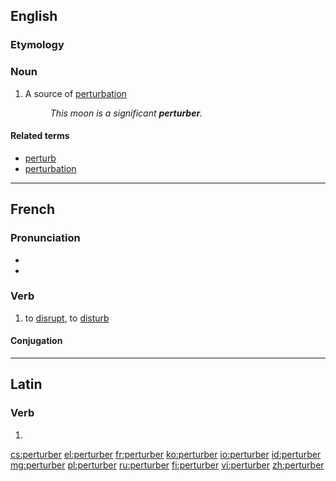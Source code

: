 ==English==

===Etymology===

{{suffix|perturb|er}}

===Noun===
{{en-noun}}

# {{context|physics}} A source of [[perturbation]]
#: ''This moon is a significant '''perturber'''.''

====Related terms====
* [[perturb]]
* [[perturbation]]

----

==French==

===Pronunciation===
* {{IPA|/pɛʁ.tyʁ.be/|lang=fr}}
* {{audio|Fr-perturber.ogg|perturber}}

===Verb===
{{fr-verb}}

# {{transitive}} to [[disrupt]], to [[disturb]]

====Conjugation====
{{fr-conj-er|perturb|avoir}}

----

==Latin==

===Verb===
{{la-verb-form|perturber}}

# {{conjugation of|perturbo|perturbō|1|s|pres|pass|sub|lang=la}}

[[cs:perturber]]
[[el:perturber]]
[[fr:perturber]]
[[ko:perturber]]
[[io:perturber]]
[[id:perturber]]
[[mg:perturber]]
[[pl:perturber]]
[[ru:perturber]]
[[fi:perturber]]
[[vi:perturber]]
[[zh:perturber]]